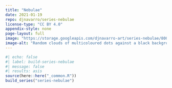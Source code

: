 ```yaml
---
title: "Nebulae"
date: 2021-01-19
repo: djnavarro/series-nebulae
license-type: "CC BY 4.0"
appendix-style: none
page-layout: full
image: "https://storage.googleapis.com/djnavarro-art/series-nebulae/800/nebula_04_155.jpg"
image-alt: "Random clouds of multicoloured dots against a black background"
---
```

   
::: {.grid}
  
```r
#| echo: false
#| label: build-series-nebulae
#| message: false
#| results: asis
source(here::here("_common.R"))
build_series("series-nebulae")
```
   
:::
   
